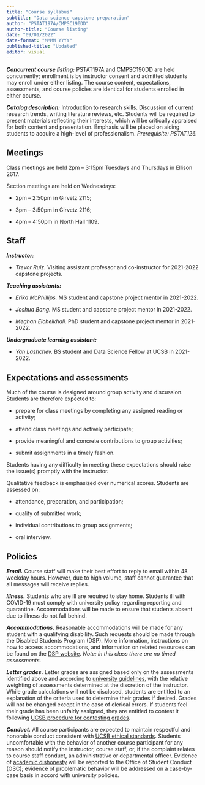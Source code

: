 ```yaml
---
title: "Course syllabus"
subtitle: "Data science capstone preparation"
author: "PSTAT197A/CMPSC190DD"
author-title: "Course listing"
date: "09/01/2022"
date-format: "MMMM YYYY"
published-title: "Updated"
editor: visual
---
```


***Concurrent course listing:*** PSTAT197A and CMPSC190DD are held concurrently; enrollment is by instructor consent and admitted students may enroll under either listing. The course content, expectations, assessments, and course policies are identical for students enrolled in either course.

***Catalog description:*** Introduction to research skills. Discussion of current research trends, writing literature reviews, etc. Students will be required to present materials reflecting their interests, which will be critically appraised for both content and presentation. Emphasis will be placed on aiding students to acquire a high-level of professionalism. *Prerequisite: PSTAT126.*

## Meetings

Class meetings are held 2pm -- 3:15pm Tuesdays and Thursdays in Ellison 2617.

Section meetings are held on Wednesdays:

-   2pm -- 2:50pm in Girvetz 2115;

-   3pm -- 3:50pm in Girvetz 2116;

-   4pm -- 4:50pm in North Hall 1109.

## Staff

***Instructor**:*

-   *Trevor Ruiz.* Visiting assistant professor and co-instructor for 2021-2022 capstone projects.

***Teaching assistants:***

-   *Erika McPhillips.* MS student and capstone project mentor in 2021-2022.

-   *Joshua Bang.* MS student and capstone project mentor in 2021-2022.

-   *Meghan Elcheikhali.* PhD student and capstone project mentor in 2021-2022.

***Undergraduate learning assistant:***

-   *Yan Lashchev.* BS student and Data Science Fellow at UCSB in 2021-2022.

## Expectations and assessments

Much of the course is designed around group activity and discussion. Students are therefore expected to:

-   prepare for class meetings by completing any assigned reading or activity;

-   attend class meetings and actively participate;

-   provide meaningful and concrete contributions to group activities;

-   submit assignments in a timely fashion.

Students having any difficulty in meeting these expectations should raise the issue(s) promptly with the instructor.

Qualitative feedback is emphasized over numerical scores. Students are assessed on:

-   attendance, preparation, and participation;

-   quality of submitted work;

-   individual contributions to group assignments;

-   oral interview.

## Policies

***Email.*** Course staff will make their best effort to reply to email within 48 weekday hours. However, due to high volume, staff cannot guarantee that all messages will receive replies.

***Illness.*** Students who are ill are required to stay home. Students ill with COVID-19 must comply with university policy regarding reporting and quarantine. Accommodations will be made to ensure that students absent due to illness do not fall behind.

***Accommodations.*** Reasonable accommodations will be made for any student with a qualifying disability. Such requests should be made through the Disabled Students Program (DSP). More information, instructions on how to access accommodations, and information on related resources can be found on the [DSP website](https://dsp.sa.ucsb.edu/). *Note: in this class there are no timed assessments.*

***Letter grades.*** Letter grades are assigned based only on the assessments identified above and according to [university guidelines](https://my.sa.ucsb.edu/catalog/Current/AcademicPoliciesProcedures/GradingSystem.aspx), with the relative weighting of assessments determined at the discretion of the instructor. While grade calculations will not be disclosed, students are entitled to an explanation of the criteria used to determine their grades if desired. Grades will not be changed except in the case of clerical errors. If students feel their grade has been unfairly assigned, they are entitled to contest it following [UCSB procedure for contesting grades](https://my.sa.ucsb.edu/catalog/Current/AcademicPoliciesProcedures/ContestedGrades.aspx).

***Conduct.*** All course participants are expected to maintain respectful and honorable conduct consistent with [UCSB ethical standards](https://www.compliance.ucsb.edu/ethics). Students uncomfortable with the behavior of another course participant for any reason should notify the instructor, course staff, or, if the complaint relates to course staff conduct, an administrative or departmental officer. Evidence of [academic dishonesty](https://studentconduct.sa.ucsb.edu/academic-integrity) will be reported to the Office of Student Conduct (OSC); evidence of problematic behavior will be addressed on a case-by-case basis in accord with university policies.
